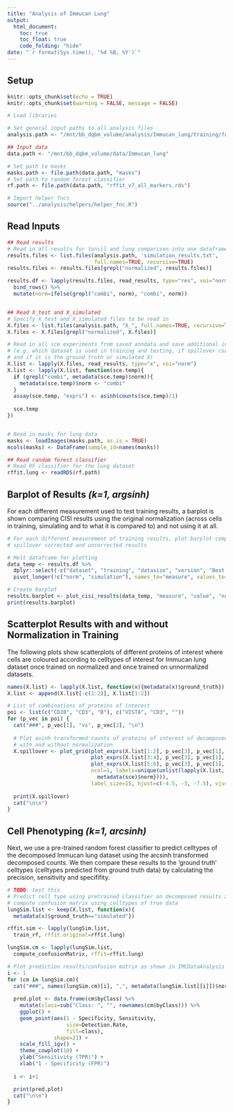 ```yaml
---
title: "Analysis of Immucan Lung"
output: 
  html_document:
    toc: true
    toc_float: true
    code_folding: "hide"
date: "`r format(Sys.time(), '%d %B, %Y')`"
---
```


## Setup

```r
knitr::opts_chunk$set(echo = TRUE)
knitr::opts_chunk$set(warning = FALSE, message = FALSE)

# Load libraries
```

```r
# Set general input paths to all analysis files
analysis.path <- "/mnt/bb_dqbm_volume/analysis/Immucan_lung/training/full"

## Input data
data.path <- "/mnt/bb_dqbm_volume/data/Immucan_lung"

# Set path to masks
masks.path <- file.path(data.path, "masks")
# Set path to random forest classifier
rf.path <- file.path(data.path, "rffit_v7_all_markers.rds")
```

```r
# Import helper fncs
source("../analysis/helpers/helper_fnc.R")
```

## Read Inputs

```r
## Read results
# Read in all results for tonsil and lung comparison into one dataframe
results.files <- list.files(analysis.path, 'simulation_results.txt',
                            full.names=TRUE, recursive=TRUE)
results.files <- results.files[grepl("normalized", results.files)]

results.df <- lapply(results.files, read_results, type="res", voi="norm") %>% 
  bind_rows() %>%
  mutate(norm=ifelse(grepl("combi", norm), "combi", norm))


## Read X_test and X_simulated
# Specify X_test and X_simulated files to be read in
X.files <- list.files(analysis.path, "X_", full.names=TRUE, recursive=TRUE)
X.files <- X.files[grepl("normalized", X.files)]

# Read in all sce experiments from saved anndata and save additional info in metadata
# (e.g. which dataset is used in training and testing, if spillover correction was used 
# and if it is the ground truth or simulated X)
X.list <- lapply(X.files, read_results, type="x", voi="norm")
X.list <- lapply(X.list, function(sce.temp){
  if (grepl("combi", metadata(sce.temp)$norm)){
    metadata(sce.temp)$norm <- "combi"
  } 
  assay(sce.temp, "exprs") <- asinh(counts(sce.temp)/1)
  
  sce.temp
})


# Read in masks for lung data
masks <- loadImages(masks.path, as.is = TRUE)
mcols(masks) <- DataFrame(sample_id=names(masks))

## Read random forest classifier
# Read RF classifier for the lung dataset
rffit.lung <- readRDS(rf.path)
```

## Barplot of Results *(k=1, argsinh)*

For each different measurement used to test training results, a barplot is shown 
comparing CISI results using the original normalization (across cells in training, 
simulating and to what it is compared to) and not using it at all.

```r
# For each different measurement of training results, plot barplot comparing
# spillover corrected and uncorrected results

# Melt dataframe for plotting
data_temp <- results.df %>%
  dplyr::select(-c("dataset", "training", "datasize", "version", "Best crossvalidation fold")) %>%
  pivot_longer(!c("norm", "simulation"), names_to="measure", values_to="value")

# Create barplot
results.barplot <- plot_cisi_results(data_temp, "measure", "value", "norm")
print(results.barplot)
```

## Scatterplot Results with and without Normalization in Training {.tabset}

The following plots show scatterplots of different proteins of interest where cells
are coloured according to celltypes of interest for Immucan lung dataset once trained
on normalized and once trained on unnormalized datasets.

```r
names(X.list) <- lapply(X.list, function(x){metadata(x)$ground_truth})
X.list <- append(X.list[-c(1:2)], X.list[1:2])

# List of combinations of proteins of interest
poi <- list(c("CD20", "CD3", "B"), c("VISTA", "CD3", ""))
for (p_vec in poi) {
  cat("###", p_vec[1], "vs", p_vec[2], "\n")
  
  # Plot asinh transformed counts of proteins of interest of decomposed data trained
  # with and without normalization
  X.spillover <- plot_grid(plot_exprs(X.list[1:2], p_vec[3], p_vec[1], p_vec[2]),
                           plot_exprs(X.list[3:4], p_vec[3], p_vec[1], p_vec[2]),
                           plot_exprs(X.list[5:6], p_vec[3], p_vec[1], p_vec[2]),
                           ncol=1, labels=unique(unlist(lapply(X.list, function(sce){
                             metadata(sce)$norm}))),
                           label_size=15, hjust=c(-4.5, -3, -7.5), vjust=0.9, scale = 0.9)
  
  print(X.spillover)
  cat("\n\n")
}
```

## Cell Phenotyping *(k=1, arcsinh)* {.tabset}

Next, we use a pre-trained random forest classifier to predict celltypes of the decomposed
Immucan lung dataset using the arcsinh transformed decomposed counts.
We then compare these results to the 'ground truth' celltypes (celltypes predicted from
ground truth data) by calculating the precision, sensitivity and specififity.

```r
# TODO: test this
# Predict cell type using pretrained classifier on decomposed results and
# compute confusion matrix using celltypes of true data
lungSim.list <- keep(X.list, function(x){
  metadata(x)$ground_truth=="simulated"})

rffit.sim <- lapply(lungSim.list, 
  train_rf, rffit.original=rffit.lung)

lungSim.cm <- lapply(lungSim.list, 
  compute_confusionMatrix, rffit=rffit.lung)

# Plot prediction results/confusion matrix as shown in IMCDataAnalysis script
i <- 1
for (cm in lungSim.cm){
  cat("###", names(lungSim.cm)[i], ",", metadata(lungSim.list[[i]])$norm, "\n")
  
  pred.plot <- data.frame(cm$byClass) %>%
    mutate(class=sub("Class: ", "", rownames(cm$byClass))) %>%
    ggplot() +
    geom_point(aes(1 - Specificity, Sensitivity,
                   size=Detection.Rate,
                   fill=class),
               shape=21) +
    scale_fill_igv() +
    theme_cowplot(10) +
    ylab("Sensitivity (TPR)") +
    xlab("1 - Specificity (FPR)")
  
  i <- i+1

  print(pred.plot)
  cat("\n\n")
}

```